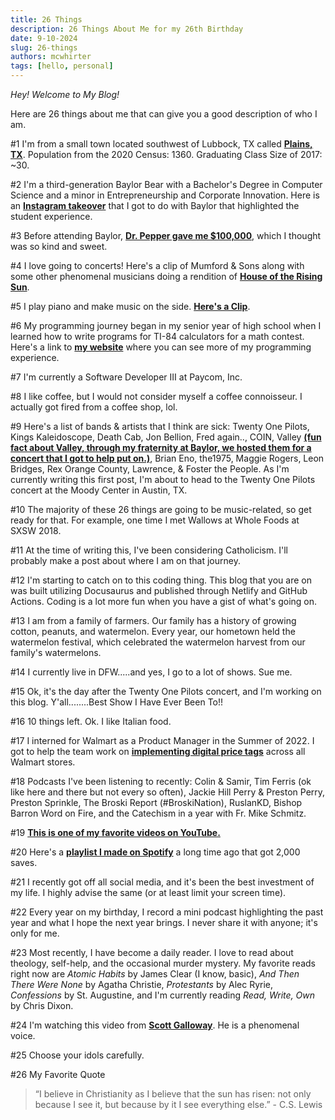 ```yaml
---
title: 26 Things
description: 26 Things About Me for my 26th Birthday
date: 9-10-2024
slug: 26-things
authors: mcwhirter
tags: [hello, personal]
---
```


*Hey! Welcome to My Blog!*

Here are 26 things about me that can give you a good description of who I am.

<!-- truncate -->

#1 I'm from a small town located southwest of Lubbock, TX called [**Plains, TX**](https://www.google.com/maps/place/Plains,+TX+79355/@33.1896697,-102.8479257,14z/data=!3m1!4b1!4m6!3m5!1s0x86fd00933ee3d3ed:0xe2dca25fc4496a10!8m2!3d33.1887135!4d-102.8279888!16zL20vMDEwY2Rm?entry=ttu&g_ep=EgoyMDI0MDgyOC4wIKXMDSoASAFQAw%3D%3D). Population from the 2020 Census: 1360. Graduating Class Size of 2017: ~30.

#2 I'm a third-generation Baylor Bear with a Bachelor's Degree in Computer Science and a minor in Entrepreneurship and Corporate Innovation. Here is an [**Instagram takeover**](https://www.youtube.com/watch?v=Zh0VG06SpC8) that I got to do with Baylor that highlighted the student experience.

#3 Before attending Baylor, [**Dr. Pepper gave me $100,000**](https://www.youtube.com/watch?v=PX7Y3k6ciMA&t=1s), which I thought was so kind and sweet.

#4 I love going to concerts! Here's a clip of Mumford & Sons along with some other phenomenal musicians doing a rendition of [**House of the Rising Sun**](https://www.youtube.com/watch?v=-FUriiG9V9U).

#5 I play piano and make music on the side. [**Here's a Clip**](https://www.youtube.com/shorts/lCGlYMNd8Ko).

#6 My programming journey began in my senior year of high school when I learned how to write programs for TI-84 calculators for a math contest. Here's a link to [**my website**](https://www.brycemcwhirter.com) where you can see more of my programming experience.

#7 I'm currently a Software Developer III at Paycom, Inc.

#8 I like coffee, but I would not consider myself a coffee connoisseur. I actually got fired from a coffee shop, lol.

#9 Here's a list of bands & artists that I think are sick: Twenty One Pilots, Kings Kaleidoscope, Death Cab, Jon Bellion, Fred again.., COIN, Valley [**(fun fact about Valley, through my fraternity at Baylor, we hosted them for a concert that I got to help put on.)**](https://www.youtube.com/shorts/FMIEjYHPRQ8), Brian Eno, the1975, Maggie Rogers, Leon Bridges, Rex Orange County, Lawrence, & Foster the People. As I'm currently writing this first post, I'm about to head to the Twenty One Pilots concert at the Moody Center in Austin, TX.

#10 The majority of these 26 things are going to be music-related, so get ready for that. For example, one time I met Wallows at Whole Foods at SXSW 2018.

#11 At the time of writing this, I've been considering Catholicism. I'll probably make a post about where I am on that journey.

#12 I'm starting to catch on to this coding thing. This blog that you are on was built utilizing Docusaurus and published through Netlify and GitHub Actions. Coding is a lot more fun when you have a gist of what's going on.

#13 I am from a family of farmers. Our family has a history of growing cotton, peanuts, and watermelon. Every year, our hometown held the watermelon festival, which celebrated the watermelon harvest from our family's watermelons.

#14 I currently live in DFW.....and yes, I go to a lot of shows. Sue me.

#15 Ok, it's the day after the Twenty One Pilots concert, and I'm working on this blog. Y'all........Best Show I Have Ever Been To!!

#16 10 things left. Ok. I like Italian food.

#17 I interned for Walmart as a Product Manager in the Summer of 2022. I got to help the team work on [**implementing digital price tags**](https://corporate.walmart.com/news/2024/06/06/new-tech-better-outcomes-digital-shelf-labels-are-a-win-for-customers-and-associates) across all Walmart stores.

#18 Podcasts I've been listening to recently: Colin & Samir, Tim Ferris (ok like here and there but not every so often), Jackie Hill Perry & Preston Perry, Preston Sprinkle, The Broski Report (#BroskiNation), RuslanKD, Bishop Barron Word on Fire, and the Catechism in a year with Fr. Mike Schmitz.

#19 [**This is one of my favorite videos on YouTube.**](https://www.youtube.com/watch?v=jG7dSXcfVqE)

#20 Here's a [**playlist I made on Spotify**](https://open.spotify.com/playlist/2B8tpYi2u9FvSxgg83ItEJ) a long time ago that got 2,000 saves.

#21 I recently got off all social media, and it's been the best investment of my life. I highly advise the same (or at least limit your screen time).

#22 Every year on my birthday, I record a mini podcast highlighting the past year and what I hope the next year brings. I never share it with anyone; it's only for me.

#23 Most recently, I have become a daily reader. I love to read about theology, self-help, and the occasional murder mystery. My favorite reads right now are _Atomic Habits_ by James Clear (I know, basic), _And Then There Were None_ by Agatha Christie, _Protestants_ by Alec Ryrie, _Confessions_ by St. Augustine, and I'm currently reading _Read, Write, Own_ by Chris Dixon.

#24 I'm watching this video from [**Scott Galloway**](https://www.youtube.com/watch?v=qEJ4hkpQW8E). He is a phenomenal voice.

#25 Choose your idols carefully.

#26 My Favorite Quote
>
> “I believe in Christianity as I believe that the sun has risen: not only because I see it, but because by it I see everything else.” - C.S. Lewis